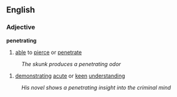 ==English==
===Adjective===
'''penetrating'''
# [[able]] to [[pierce]] or [[penetrate]]
: ''The skunk produces a penetrating odor''
# [[demonstrating]] [[acute]] or [[keen]] [[understanding]]
: ''His novel shows a penetrating insight into the criminal mind''